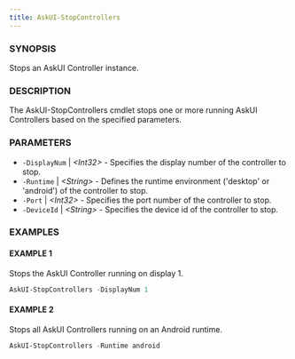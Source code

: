 ---
title: AskUI-StopControllers
---


### SYNOPSIS

Stops an AskUI Controller instance.

### DESCRIPTION

The AskUI-StopControllers cmdlet stops one or more running AskUI Controllers based on the specified parameters.

### PARAMETERS

- `-DisplayNum` | _&lt;Int32&gt;_ - Specifies the display number of the controller to stop. 
- `-Runtime` | _&lt;String&gt;_ - Defines the runtime environment ('desktop' or 'android') of the controller to stop. 
- `-Port` | _&lt;Int32&gt;_ - Specifies the port number of the controller to stop. 
- `-DeviceId` | _&lt;String&gt;_ - Specifies the device id of the controller to stop.

### EXAMPLES

#### EXAMPLE 1

Stops the AskUI Controller running on display 1.

```powershell
AskUI-StopControllers -DisplayNum 1
```
 
#### EXAMPLE 2

Stops all AskUI Controllers running on an Android runtime.

```powershell
AskUI-StopControllers -Runtime android
```

